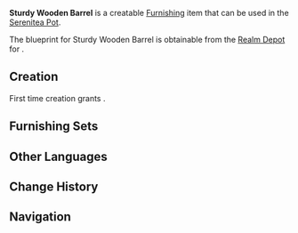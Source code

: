 {{Furnishing Infobox
|id             = 373115
|image          = Item Sturdy Wooden Barrel.png
|category       = Landscape
|subcategory    = Item
|rarity         = 2
|adeptal_energy = 30
|load           = 35
|reduced_load   = 24
|description    = A sturdy wooden barrel that comes with a rope and two metal loops, and which has many uses.<br />The only downside is that it sways from side to side as one walks, which can cause some of its contents to spill and wet the shoes of the person carrying it.
|blueprint      = [[Realm Depot]]
}}
'''Sturdy Wooden Barrel''' is a creatable [[Furnishing]] item that can be used in the [[Serenitea Pot]].

The blueprint for Sturdy Wooden Barrel is obtainable from the [[Realm Depot]] for {{Item|Realm Currency|24|x=80}}.

==Creation==
First time creation grants {{Item|Trust|24|x=30}}.
{{Recipe
|type = Creation
|time = 12h
|Fir Wood = 4
|sort = Fir Wood
}}

==Furnishing Sets==
{{Craft Usage}}

==Other Languages==
{{Other Languages|default_hidden = 1
|en      = Sturdy Wooden Barrel
|zhs     = 结实的木桶
|zhs_rm  = Jiēshi de Mùtǒng
|zht     = 結實的木桶
|zht_rm  = Jiēshi de Mùtǒng
|ja      = 丈夫な木樽
|ja_rm   = Joubu na Kidaru
|ko      = 단단한 나무통
|ko_rm   = 
|es      = Cubo de madera resistente
|fr      = Tonneau en bois solide
|ru      = Крепкая деревянная бочка
|th      = ถังไม้สุดทนทาน
|th_rm   = 
|vi      = Thùng Gỗ Chắc Chắn
|de      = Stabiles Holzfass
|id      = Gentong Kayu Kokoh
|pt      = Barril Durável
}}

==Change History==
{{Change History|1.6}}

==Navigation==
{{Furnishing Navbox/Exterior|Landscape}}